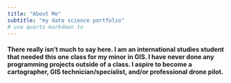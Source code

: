 ```yaml
---
title: "About Me"
subtitle: "my data science portfolio"
# use quarto markdown to 
---
```


#### There really isn't much to say here. I am an international studies student that needed this one class for my minor in GIS. I have never done any programming projects outside of a class. I aspire to become a cartographer, GIS technician/specialist, and/or professional drone pilot.

